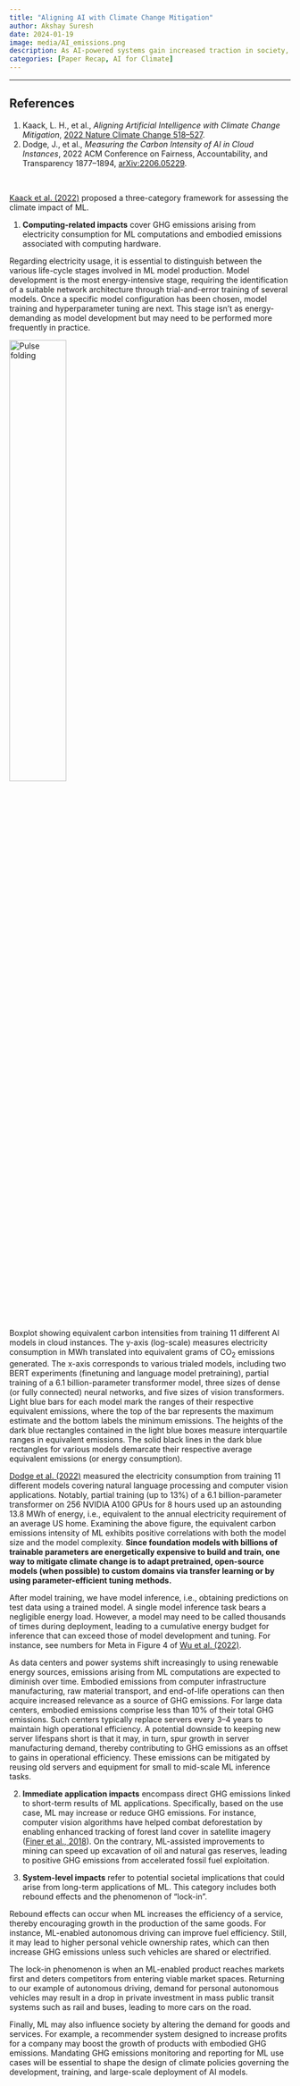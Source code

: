 ```yaml
---
title: "Aligning AI with Climate Change Mitigation"
author: Akshay Suresh
date: 2024-01-19
image: media/AI_emissions.png
description: As AI-powered systems gain increased traction in society, a key concern to address is the climate cost of deploying such powerful models at scale. Depending on the model complexity and the intended applications, AI can accelerate or decrease greenhouse gas (GHG) emissions. Though AI systems accounted for $\leq 1.4\%$ of global GHG emissions in 2020, the growing demand for billion-parameter foundational models may lead to an explosive surge in GHG emissions unless carefully quantified and accounted for. Here, I summarize my learnings from the framework devised by [Kaack et al. (2022)](https://doi.org/10.1038/s41558-022-01377-7) for evaluating the GHG emissions impact of machine learning (ML) systems.
categories: [Paper Recap, AI for Climate]
---
```

---

:::{.callout-note}
# References
1. Kaack, L. H., et al., *Aligning Artificial Intelligence with Climate Change Mitigation*, [2022 Nature Climate Change 518–527](https://doi.org/10.1038/s41558-022-01377-7). 
2. Dodge, J., et al., *Measuring the Carbon Intensity of AI in Cloud Instances*, 2022 ACM Conference on Fairness, Accountability, and Transparency 1877–1894, [arXiv:2206.05229](https://arxiv.org/abs/2206.05229).
:::
<br>

[Kaack et al. (2022)](https://doi.org/10.1038/s41558-022-01377-7) proposed a three-category framework for assessing the climate impact of ML.

(@) **Computing-related impacts** cover GHG emissions arising from electricity consumption for ML computations and embodied emissions associated with computing hardware.

Regarding electricity usage, it is essential to distinguish between the various life-cycle stages involved in ML model production. Model development is the most energy-intensive stage, requiring the identification of a suitable network architecture through trial-and-error training of several models. Once a specific model configuration has been chosen, model training and hyperparameter tuning are next. This stage isn’t as energy-demanding as model development but may need to be performed more frequently in practice. 

<img class="center-img" src="media/AI_emissions.png" width=45% alt="Pulse folding" >

:::{.figure-caption}
Boxplot showing equivalent carbon intensities from training 11 different AI models in cloud instances. The y-axis (log-scale) measures electricity consumption in MWh translated into equivalent grams of CO$_2$ emissions generated. The x-axis corresponds to various trialed models, including two BERT experiments (finetuning and language model pretraining), partial training of a 6.1&nbsp;billion-parameter transformer model, three sizes of dense (or fully connected) neural networks, and five sizes of vision transformers. Light blue bars for each model mark the ranges of their respective equivalent emissions, where the top of the bar represents the maximum estimate and the bottom labels the minimum emissions. The heights of the dark blue rectangles contained in the light blue boxes measure interquartile ranges in equivalent emissions. The solid black lines in the dark blue rectangles for various models demarcate their respective average equivalent emissions (or energy consumption).
:::

[Dodge et al. (2022)](https://arxiv.org/abs/2206.05229) measured the electricity consumption from training 11 different models covering natural language processing and computer vision applications. Notably, partial training (up to 13%) of a 6.1&nbsp;billion-parameter transformer on 256&nbsp;NVIDIA A100 GPUs for 8&nbsp;hours used up an astounding 13.8&nbsp;MWh of energy, i.e., equivalent to the annual electricity requirement of an average US home. Examining the above figure, the equivalent carbon emissions intensity of ML exhibits positive correlations with both the model size and the model complexity. **Since foundation models with billions of trainable parameters are energetically expensive to build and train, one way to mitigate climate change is to adapt pretrained, open-source models (when possible) to custom domains via transfer learning or by using parameter-efficient tuning methods.**

After model training, we have model inference, i.e., obtaining predictions on test data using a trained model. A single model inference task bears a negligible energy load. However, a model may need to be called thousands of times during deployment, leading to a cumulative energy budget for inference that can exceed those of model development and tuning. For instance, see numbers for Meta in Figure&nbsp;4 of [Wu et al. (2022)](https://arxiv.org/abs/2111.00364).

As data centers and power systems shift increasingly to using renewable energy sources, emissions arising from ML computations are expected to diminish over time. Embodied emissions from computer infrastructure manufacturing, raw material transport, and end-of-life operations can then acquire increased relevance as a source of GHG emissions. For large data centers, embodied emissions comprise less than 10% of their total GHG emissions. Such centers typically replace servers every 3&ndash;4&nbsp;years to maintain high operational efficiency. A potential downside to keeping new server lifespans short is that it may, in turn, spur growth in server manufacturing demand, thereby contributing to GHG emissions as an offset to gains in operational efficiency. These emissions can be mitigated by reusing old servers and equipment for small to mid-scale ML inference tasks.

(@) **Immediate application impacts** encompass direct GHG emissions linked to short-term results of ML applications. Specifically, based on the use case, ML may increase or reduce GHG emissions. For instance, computer vision algorithms have helped combat deforestation by enabling enhanced tracking of forest land cover in satellite imagery ([Finer et al., 2018](https://doi.org/10.1126/science.aat1203)). On the contrary, ML-assisted improvements to mining can speed up excavation of oil and natural gas reserves, leading to positive GHG emissions from accelerated fossil fuel exploitation.

(@) **System-level impacts** refer to potential societal implications that could arise from long-term applications of ML. This category includes both rebound effects and the phenomenon of "lock-in". 

Rebound effects can occur when ML increases the efficiency of a service, thereby encouraging growth in the production of the same goods. For instance, ML-enabled autonomous driving can improve fuel efficiency. Still, it may lead to higher personal vehicle ownership rates, which can then increase GHG emissions unless such vehicles are shared or electrified.

The lock-in phenomenon is when an ML-enabled product reaches markets first and deters competitors from entering viable market spaces. Returning to our example of autonomous driving, demand for personal autonomous vehicles may result in a drop in private investment in mass public transit systems such as rail and buses, leading to more cars on the road.

Finally, ML may also influence society by altering the demand for goods and services. For example, a recommender system designed to increase profits for a company may boost the growth of products with embodied GHG emissions. Mandating GHG emissions monitoring and reporting for ML use cases will be essential to shape the design of climate policies governing the development, training, and large-scale deployment of AI models.



